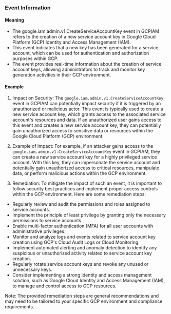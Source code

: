 
### Event Information

#### Meaning

- The google.iam.admin.v1.CreateServiceAccountKey event in GCPIAM refers to the creation of a new service account key in Google Cloud Platform (GCP) Identity and Access Management (IAM).
- This event indicates that a new key has been generated for a service account, which can be used for authentication and authorization purposes within GCP.
- The event provides real-time information about the creation of service account keys, allowing administrators to track and monitor key generation activities in their GCP environment.

#### Example

1. Impact on Security: The `google.iam.admin.v1.CreateServiceAccountKey` event in GCPIAM can potentially impact security if it is triggered by an unauthorized or malicious actor. This event is typically used to create a new service account key, which grants access to the associated service account's resources and data. If an unauthorized user gains access to this event and creates a new service account key, they can potentially gain unauthorized access to sensitive data or resources within the Google Cloud Platform (GCP) environment.

2. Example of Impact: For example, if an attacker gains access to the `google.iam.admin.v1.CreateServiceAccountKey` event in GCPIAM, they can create a new service account key for a highly privileged service account. With this key, they can impersonate the service account and potentially gain unauthorized access to critical resources, manipulate data, or perform malicious actions within the GCP environment.

3. Remediation: To mitigate the impact of such an event, it is important to follow security best practices and implement proper access controls within the GCP environment. Here are some remediation steps:

- Regularly review and audit the permissions and roles assigned to service accounts.
- Implement the principle of least privilege by granting only the necessary permissions to service accounts.
- Enable multi-factor authentication (MFA) for all user accounts with administrative privileges.
- Monitor and analyze logs and events related to service account key creation using GCP's Cloud Audit Logs or Cloud Monitoring.
- Implement automated alerting and anomaly detection to identify any suspicious or unauthorized activity related to service account key creation.
- Regularly rotate service account keys and revoke any unused or unnecessary keys.
- Consider implementing a strong identity and access management solution, such as Google Cloud Identity and Access Management (IAM), to manage and control access to GCP resources.

Note: The provided remediation steps are general recommendations and may need to be tailored to your specific GCP environment and compliance requirements.

